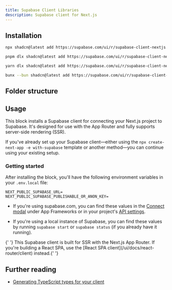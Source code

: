 ```yaml
---
title: Supabase Client Libraries
description: Supabase client for Next.js
---
```


## Installation

<Tabs scrollable size="small" type="underlined" defaultActiveId="npm" queryGroup="package-manager">
<TabPanel id="npm" label="npm">

```sh
npx shadcn@latest add https://supabase.com/ui/r/supabase-client-nextjs.json
```

</TabPanel>

<TabPanel id="pnpm" label="pnpm">

```sh
pnpm dlx shadcn@latest add https://supabase.com/ui/r/supabase-client-nextjs.json
```

</TabPanel>

<TabPanel id="yarn" label="yarn">

```sh
yarn dlx shadcn@latest add https://supabase.com/ui/r/supabase-client-nextjs.json
```

</TabPanel>

<TabPanel id="bun" label="bun">

```sh
bunx --bun shadcn@latest add https://supabase.com/ui/r/supabase-client-nextjs.json
```

</TabPanel>
</Tabs>

## Folder structure

<RegistryBlock itemName="supabase-client-nextjs" />

## Usage

This block installs a Supabase client for connecting your Next.js project to Supabase. It's designed for use with the App Router and fully supports server-side rendering (SSR).

If you've already set up your Supabase client—either using the `npx create-next-app -e with-supabase` template or another method—you can continue using your existing setup.

### Getting started

After installing the block, you'll have the following environment variables in your `.env.local` file:

```env
NEXT_PUBLIC_SUPABASE_URL=
NEXT_PUBLIC_SUPABASE_PUBLISHABLE_OR_ANON_KEY=
```

- If you're using supabase.com, you can find these values in the [Connect modal](https://supabase.com/dashboard/project/_?showConnect=true) under App Frameworks or in your project's [API settings](https://supabase.com/dashboard/project/_/settings/api).

- If you're using a local instance of Supabase, you can find these values by running `supabase start` or `supabase status` (if you already have it running).

<Admonition type="warning">
  {' '}
  This Supabase client is built for SSR with the Next.js App Router. If you're building a React SPA,
  use the [React SPA client](/ui/docs/react-router/client) instead.{' '}
</Admonition>

## Further reading

- [Generating TypeScript types for your client](https://supabase.com/docs/guides/api/rest/generating-types)
